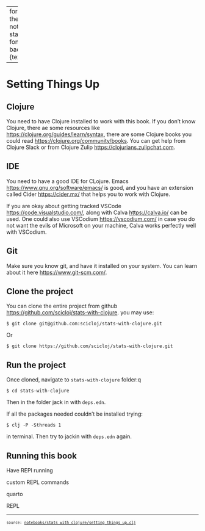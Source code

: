 
---
format:
  html:
    toc: true
    toc-depth: 4
    theme: [cosmo, notebooks/custom.scss]
    output-file: stats_with_clojure.setting_things_up.html
fontsize: 0.9em
code-block-background: true
include-in-header: {text: '<link rel = "icon" href = "data:," />'}

---
<style></style><style>.printedClojure .sourceCode {
  background-color: transparent;
  border-style: none;
}
</style><style>.clay-limit-image-width .clay-image {max-width: 100%}
</style>
<script src="stats_with_clojure.setting_things_up_files/md-default0.js" type="text/javascript"></script><script src="stats_with_clojure.setting_things_up_files/md-default1.js" type="text/javascript"></script>

# Setting Things Up


## Clojure

You need to have Clojure installed to work with this book. If you don't know Clojure, there ae some resources like <https://clojure.org/guides/learn/syntax>, there are some Clojure books you could read <https://clojure.org/community/books>. You can get help from Clojure Slack or from Clojure Zulip <https://clojurians.zulipchat.com>.

## IDE

You need to have a good IDE for CLojure. Emacs <https://www.gnu.org/software/emacs/> is good, and you have an extension called Cider <https://cider.mx/> that helps you to work with Clojure.

If you are okay about getting tracked VSCode <https://code.visualstudio.com/>, along with Calva <https://calva.io/> can be used. One could also use VSCodium <https://vscodium.com/> in case you do not want the evils of Microsoft on your machine, Calva works perfectly well with VSCodium.

## Git

Make sure you know git, and have it installed on your system. You can learn about it here <https://www.git-scm.com/>.

## Clone the project

You can clone the entire project from github <https://github.com/scicloj/stats-with-clojure>. you may use:

```
$ git clone git@github.com:scicloj/stats-with-clojure.git
```

Or

```
$ git clone https://github.com/scicloj/stats-with-clojure.git
```

## Run the project

Once cloned, navigate to `stats-with-clojure` folder:q

```
$ cd stats-with-clojure
```

Then in the folder jack in with `deps.edn`. 


If all the packages needed couldn't be installed trying:


```
$ clj -P -Sthreads 1
```

in terminal. Then try to jackin with `deps.edn` again.






## Running this book

Have REPl running

custom REPL commands

quarto

REPL


```{=html}
<div style="background-color:grey;height:2px;width:100%;"></div>
```



```{=html}
<div><pre><small><small>source: <a href="https://github.com/scicloj/stats-with-clojure/blob/main/notebooks/stats_with_clojure/setting_things_up.clj">notebooks/stats_with_clojure/setting_things_up.clj</a></small></small></pre></div>
```
